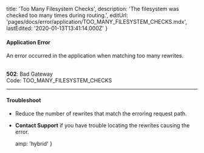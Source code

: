 
  title: 'Too Many Filesystem Checks',
  description: 'The filesystem was checked too many times during routing.',
  editUrl: 'pages/docs/error/application/TOO_MANY_FILESYSTEM_CHECKS.mdx',
  lastEdited: '2020-01-13T13:41:14.000Z'
}

#### Application Error

An error occurred in the application when matching too many rewrites.

<br />
<Note label={false}>
  <b>502</b>: Bad Gateway
  <br />
  Code: <InlineCode>TOO_MANY_FILESYSTEM_CHECKS</InlineCode>
</Note>

---

#### Troubleshoot

- Reduce the number of rewrites that match the erroring request path.
- **<EmailLink type="support">Contact Support</EmailLink>** if you have trouble locating the rewrites causing the error.


  amp: 'hybrid'
}
